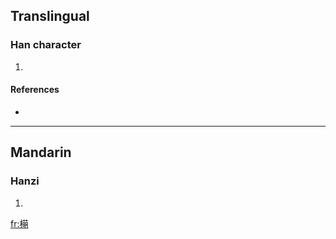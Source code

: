 ==Translingual==

===Han character===
{{Han char|rn=75|rad=木|as=12|sn=16|four=|canj=木廿日月 (DTAB)}}

# {{defn|Han|sort=木12}}

====References====
* {{Han ref|kx=0553.250|dkj=15549|dj=0942.090|hdz=21288.080|uh=6A57|ud=27223}}

----

==Mandarin==

===Hanzi===
{{cmn-hanzi|pin=[[méng]] ([[meng2]])|wg=meng<sup>2</sup>}}

# {{defn|Mandarin|sort=木12}}

[[fr:橗]]